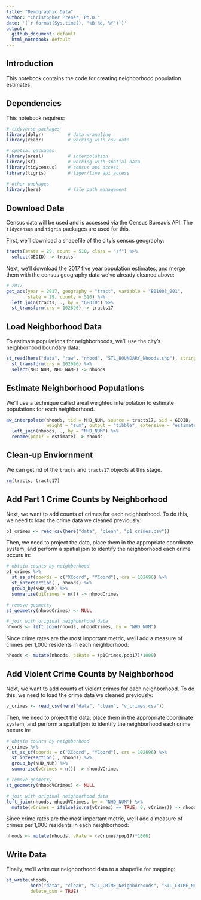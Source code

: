 ```yaml
---
title: "Demographic Data"
author: "Christopher Prener, Ph.D."
date: '(`r format(Sys.time(), "%B %d, %Y")`)'
output: 
  github_document: default
  html_notebook: default 
---
```


## Introduction
This notebook contains the code for creating neighborhood population estimates.

## Dependencies
This notebook requires:

```r
# tidyverse packages
library(dplyr)         # data wrangling
library(readr)         # working with csv data

# spatial packages
library(areal)         # interpolation
library(sf)            # working with spatial data
library(tidycensus)    # census api access
library(tigris)        # tiger/line api access

# other packages
library(here)          # file path management
```

## Download Data
Census data will be used and is accessed via the Census Bureau's API. The `tidycensus` and `tigris` packages are used for this.

First, we'll download a shapefile of the city's census geography:

```r
tracts(state = 29, count = 510, class = "sf") %>%
  select(GEOID) -> tracts
```

Next, we'll download the 2017 five year population estimates, and merge them with the census geography data we've already cleaned above:

```r
# 2017
get_acs(year = 2017, geography = "tract", variable = "B01003_001", 
        state = 29, county = 510) %>%
  left_join(tracts, ., by = "GEOID") %>%
  st_transform(crs = 102696) -> tracts17
```

## Load Neighborhood Data
To estimate populations for neighborhoods, we'll use the city's neighborhood boundary data:

```r
st_read(here("data", "raw", "nhood", "STL_BOUNDARY_Nhoods.shp"), stringsAsFactors = FALSE) %>%
  st_transform(crs = 102696) %>%
  select(NHD_NUM, NHD_NAME) -> nhoods
```

## Estimate Neighborhood Populations
We'll use a technique called areal weighted interpolation to estimate populations for each neighborhood.

```r
aw_interpolate(nhoods, tid = NHD_NUM, source = tracts17, sid = GEOID, 
               weight = "sum", output = "tibble", extensive = "estimate") %>%
  left_join(nhoods, ., by = "NHD_NUM") %>%
  rename(pop17 = estimate) -> nhoods
```

## Clean-up Enviornment
We can get rid of the `tracts` and `tracts17` objects at this stage.

```r
rm(tracts, tracts17)
```

## Add Part 1 Crime Counts by Neighborhood
Next, we want to add counts of crimes for each neighborhood. To do this, we need to load the crime data we cleaned previously:

```r
p1_crimes <- read_csv(here("data", "clean", "p1_crimes.csv"))
```

Then, we need to project the data, place them in the appropriate coordinate system, and perform a spatial join to identify the neighborhood each crime occurs in:

```r
# obtain counts by neighborhood
p1_crimes %>%
  st_as_sf(coords = c("XCoord", "YCoord"), crs = 102696) %>%
  st_intersection(., nhoods) %>%
  group_by(NHD_NUM) %>%
  summarise(p1Crimes = n()) -> nhoodCrimes

# remove geometry
st_geometry(nhoodCrimes) <- NULL

# join with original neighborhood data
nhoods <- left_join(nhoods, nhoodCrimes, by = "NHD_NUM")
```

Since crime rates are the most important metric, we'll add a measure of crimes per 1,000 residents in each neighborhood:

```r
nhoods <- mutate(nhoods, p1Rate = (p1Crimes/pop17)*1000)
```

## Add Violent Crime Counts by Neighborhood
Next, we want to add counts of violent crimes for each neighborhood. To do this, we need to load the crime data we cleaned previously:

```r
v_crimes <- read_csv(here("data", "clean", "v_crimes.csv"))
```

Then, we need to project the data, place them in the appropriate coordinate system, and perform a spatial join to identify the neighborhood each crime occurs in:

```r
# obtain counts by neighborhood
v_crimes %>%
  st_as_sf(coords = c("XCoord", "YCoord"), crs = 102696) %>%
  st_intersection(., nhoods) %>%
  group_by(NHD_NUM) %>%
  summarise(vCrimes = n()) -> nhoodVCrimes

# remove geometry
st_geometry(nhoodVCrimes) <- NULL

# join with original neighborhood data
left_join(nhoods, nhoodVCrimes, by = "NHD_NUM") %>%
  mutate(vCrimes = ifelse(is.na(vCrimes) == TRUE, 0, vCrimes)) -> nhoods
```

Since crime rates are the most important metric, we'll add a measure of crimes per 1,000 residents in each neighborhood:

```r
nhoods <- mutate(nhoods, vRate = (vCrimes/pop17)*1000)
```

## Write Data
Finally, we'll write our neighborhood data to a shapefile for mapping:

```r
st_write(nhoods, 
         here("data", "clean", "STL_CRIME_Neighborhoods", "STL_CRIME_Neighborhoods.shp"),
         delete_dsn = TRUE)
```
